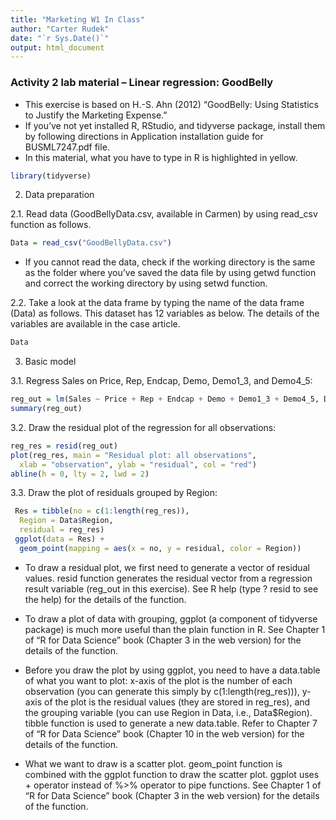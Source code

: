 ```yaml
---
title: "Marketing W1 In Class"
author: "Carter Rudek"
date: "`r Sys.Date()`"
output: html_document
---
```




### Activity 2 lab material – Linear regression: GoodBelly

* This exercise is based on H.-S. Ahn (2012) “GoodBelly: Using Statistics to Justify the Marketing Expense.”
* If you’ve not yet installed R, RStudio, and tidyverse package, install them by following directions in Application installation guide for BUSML7247.pdf file.
* In this material, what you have to type in R is highlighted in yellow.

```r
library(tidyverse)
```

2. Data preparation

2.1. Read data (GoodBellyData.csv, available in Carmen) by using read_csv function as
follows.

```r
Data = read_csv("GoodBellyData.csv")
```

* If you cannot read the data, check if the working directory is the same as the folder where you’ve saved the data file by using getwd function and correct the working directory by using setwd function.

2.2. Take a look at the data frame by typing the name of the data frame (Data) as follows. This dataset has 12 variables as below. The details of the variables are available in the case article.

```r
Data
```


3. Basic model

3.1. Regress Sales on Price, Rep, Endcap, Demo, Demo1_3, and Demo4_5:

```r
reg_out = lm(Sales ~ Price + Rep + Endcap + Demo + Demo1_3 + Demo4_5, Data)
summary(reg_out)
```

3.2. Draw the residual plot of the regression for all observations:

```r
reg_res = resid(reg_out)
plot(reg_res, main = "Residual plot: all observations",
  xlab = "observation", ylab = "residual", col = "red")
abline(h = 0, lty = 2, lwd = 2)
```

3.3. Draw the plot of residuals grouped by Region:

```r
 Res = tibble(no = c(1:length(reg_res)),
  Region = Data$Region,
  residual = reg_res)
 ggplot(data = Res) +
  geom_point(mapping = aes(x = no, y = residual, color = Region))
```

* To draw a residual plot, we first need to generate a vector of residual values. resid function generates the residual vector from a regression result variable (reg_out in this exercise). See R help (type ? resid to see the help) for the details of the function.

* To draw a plot of data with grouping, ggplot (a component of tidyverse package) is much more useful than the plain function in R. See Chapter 1 of “R for Data Science” book (Chapter 3 in the web version) for the details of the function.

* Before you draw the plot by using ggplot, you need to have a data.table of what you want to plot: x-axis of the plot is the number of each observation (you can generate this simply by c(1:length(reg_res))), y-axis of the plot is the residual values (they are stored in reg_res), and the grouping variable (you can use Region in Data, i.e., Data$Region). tibble function is used to generate a new data.table. Refer to Chapter 7 of “R for Data Science” book (Chapter 10 in the web version) for the details of the function.

* What we want to draw is a scatter plot. geom_point function is combined with the ggplot function to draw the scatter plot. ggplot uses + operator instead of %>% operator to pipe functions. See Chapter 1 of “R for Data Science” book (Chapter 3 in the web version) for the details of the function.


























